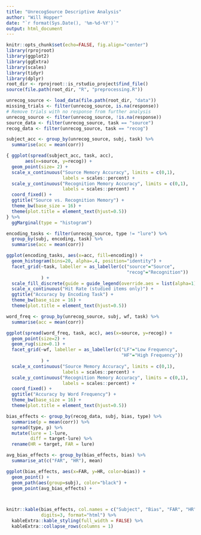 ```yaml
---
title: "UnrecogSource Descriptive Analysis"
author: "Will Hopper"
date: "`r format(Sys.Date(), '%m-%d-%Y')`"
output: html_document
---
```


```r
knitr::opts_chunk$set(echo=FALSE, fig.align="center")
library(rprojroot)
library(ggplot2)
library(ggExtra)
library(scales)
library(tidyr)
library(dplyr)
root_dir <- rprojroot::is_rstudio_project$find_file()
source(file.path(root_dir, "R", "preprocessing.R"))
```

```r
unrecog_source <- load_data(file.path(root_dir, "data"))
missing_trials <- filter(unrecog_source, is.na(response))
# Remove trials with no response from further analysis
unrecog_source <- filter(unrecog_source, !is.na(response))
source_data <- filter(unrecog_source, task == "source")
recog_data <- filter(unrecog_source, task == "recog")
```

```r
subject_acc <- group_by(unrecog_source, subj, task) %>%
  summarise(acc = mean(corr))

{ ggplot(spread(subject_acc, task, acc),
       aes(x=source, y=recog)) +
  geom_point(size= 2) +
  scale_x_continuous("Source Memory Accuracy", limits = c(0,1),
                     labels = scales::percent) +
  scale_y_continuous("Recognition Memory Accuracy", limits = c(0,1),
                     labels = scales::percent) +
  coord_fixed() +
  ggtitle("Source vs. Recognition Memory") +
  theme_bw(base_size = 16) +
  theme(plot.title = element_text(hjust=0.5))
} %>%
  ggMarginal(type = "histogram")
```

```r
encoding_tasks <- filter(unrecog_source, type != "lure") %>%
  group_by(subj, encoding, task) %>%
  summarise(acc = mean(corr))

ggplot(encoding_tasks, aes(x=acc, fill=encoding)) +
  geom_histogram(bins=20, alpha=.4, position="identity") +
  facet_grid(~task, labeller = as_labeller(c("source"="Source",
                                             "recog"="Recognition"))
             ) +
  scale_fill_discrete(guide = guide_legend(override.aes = list(alpha=1))) +
  scale_x_continuous("Hit Rate (studied items only)") +
  ggtitle("Accuracy by Encoding Task") +
  theme_bw(base_size = 16) +
  theme(plot.title = element_text(hjust=0.5))
```

```r
word_freq <- group_by(unrecog_source, subj, wf, task) %>%
  summarise(acc = mean(corr))

ggplot(spread(word_freq, task, acc), aes(x=source, y=recog)) +
  geom_point(size=2) +
  geom_rug(size=0.1) +
  facet_grid(~wf, labeller = as_labeller(c("LF"="Low Frequency",
                                           "HF"="High Frequency"))
             ) +
  scale_x_continuous("Source Memory Accuracy", limits = c(0,1),
                     labels = scales::percent) +
  scale_y_continuous("Recognition Memory Accuracy", limits = c(0,1),
                     labels = scales::percent) +
  coord_fixed() +
  ggtitle("Accuracy by Word Frequency") +
  theme_bw(base_size = 16) +
  theme(plot.title = element_text(hjust=0.5))
```

```r
bias_effects <- group_by(recog_data, subj, bias, type) %>%
  summarise(p = mean(corr)) %>%
  spread(type, p) %>%
  mutate(lure = 1-lure,
         diff = target-lure) %>%
  rename(HR = target, FAR = lure)

avg_bias_effects <- group_by(bias_effects, bias) %>%
  summarise_at(c("FAR", "HR"), mean)

ggplot(bias_effects, aes(x=FAR, y=HR, color=bias)) +
  geom_point() +
  geom_path(aes(group=subj), color="black") +
  geom_point(avg_bias_effects) +



knitr::kable(bias_effects, col.names = c("Subject", "Bias", "FAR", "HR", "HR - FAR"),
             digits=3, format="html") %>%
  kableExtra::kable_styling(full_width = FALSE) %>%
  kableExtra::collapse_rows(columns = 1)
```

